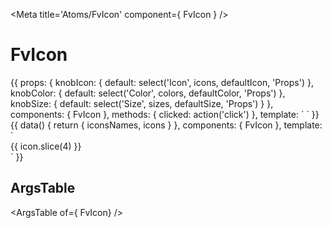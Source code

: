 
<Meta title='Atoms/FvIcon' component={ FvIcon } />

# FvIcon

<Canvas>
<Story name='Common'>{{
  props: {
    knobIcon: {
      default: select('Icon', icons, defaultIcon, 'Props')
    },
    knobColor: {
      default: select('Color', colors, defaultColor, 'Props')
    },
    knobSize: {
      default: select('Size', sizes, defaultSize, 'Props')
    }
  },
  components: { FvIcon },
  methods: {
    clicked: action('click')
  },
  template: `<FvIcon
    :icon="knobIcon"
    :color="knobColor"
    :size="knobSize"
    @icon:clicked="clicked"
  >
  </FvIcon>`
}}</Story>
</Canvas>

<Canvas>
<Story name='Available icons'> {{
  data() {
    return {
      iconsNames,
      icons
    }
  },
  components: { FvIcon },
  template: `
  <div
      :style="{
        display: 'flex',
        flexWrap: 'wrap'
      }"
      >
    <div
        v-for="icon in icons"
        :key="icon"
        :style="{
          display: 'flex',
          flexDirection: 'column',
          alignItems: 'center',
          margin: '.5rem',
          flex: '0 0 50px',
          height: '120px',
          font: '300 12px Raleway'
        }"
      >
      <FvIcon
        :icon="icon"
        :style="{margin: '0 0 8px 0'}"
      />
      <div>
        <span
        :style="{
          textOverflow: 'ellipsis',
          whiteSpace: 'nowrap',
          overflow: 'hidden',
          width: '70px',
          textAlign: 'center'
          }"
        >
        {{ icon.slice(4) }}</span>
      </div>
    </div>
  </div>`
}}</Story>
</Canvas>

## ArgsTable

<ArgsTable of={ FvIcon} />
